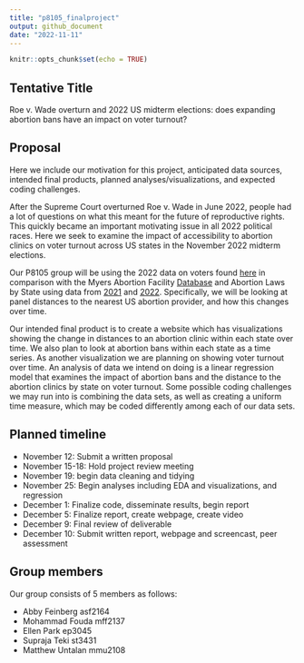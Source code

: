 ```yaml
---
title: "p8105_finalproject"
output: github_document
date: "2022-11-11"
---
```


```r
knitr::opts_chunk$set(echo = TRUE)
```


## Tentative Title 

Roe v. Wade overturn and 2022 US midterm elections: does expanding abortion bans have an impact on voter turnout?

## Proposal

Here we include our motivation for this project, anticipated data sources, intended final products, planned analyses/visualizations, and expected coding challenges.

After the Supreme Court overturned Roe v. Wade in June 2022, people had a lot of questions on what this meant for the future of reproductive rights. This quickly became an important motivating issue in all 2022 political races.  Here we seek to examine the impact of accessibility to abortion clinics on voter turnout across US states in the November 2022 midterm elections. 

Our P8105 group will be using the 2022 data on voters found [here](https://www.electproject.org/2022g) in comparison with the Myers Abortion Facility [Database](https://osf.io/8dg7r/) and Abortion Laws by State using data from [2021](https://lawatlas.org/datasets/abortion-bans) and [2022](https://ballotpedia.org/Abortion_regulations_by_state). Specifically, we will be looking at panel distances to the nearest US abortion provider, and how this changes over time. 

Our intended final product is to create a website which has visualizations showing the change in distances to an abortion clinic within each state over time. We also plan to look at abortion bans within each state as a time series. As another visualization we are planning on showing voter turnout over time. An analysis of data we intend on doing is a linear regression model that examines the impact of abortion bans and the distance to the abortion clinics by state on voter turnout. Some possible coding challenges we may run into is combining the data sets, as well as creating a uniform time measure, which may be coded differently among each of our data sets. 

## Planned timeline

- November 12: Submit a written proposal
- November 15-18: Hold project review meeting
- November 19: begin data cleaning and tidying
- November 25: Begin analyses including EDA and visualizations, and regression
- December 1: Finalize code, disseminate results, begin report
- December 5: Finalize report, create webpage, create video 
- December 9: Final review of deliverable
- December 10: Submit written report, webpage and screencast, peer assessment 

## Group members

Our group consists of 5 members as follows:

* Abby Feinberg asf2164
* Mohammad Fouda mff2137
* Ellen Park ep3045
* Supraja Teki st3431
* Matthew Untalan mmu2108
